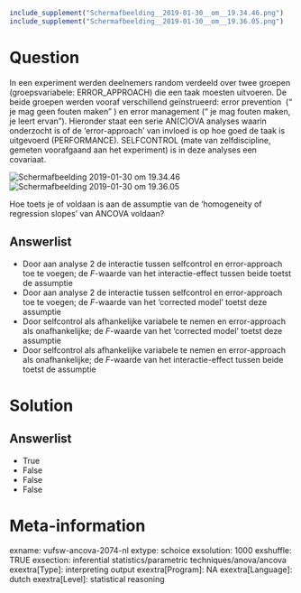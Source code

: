 ```r
include_supplement("Schermafbeelding__2019-01-30__om__19.34.46.png")
include_supplement("Schermafbeelding__2019-01-30__om__19.36.05.png")
```

Question
========
In een experiment werden deelnemers random verdeeld over twee groepen
(groepsvariabele: ERROR\_APPROACH) die een taak moesten uitvoeren. De
beide groepen werden vooraf verschillend geïnstrueerd: error prevention
 (“ je mag geen fouten maken” ) en error management (“ je mag fouten
maken, je leert ervan”). Hieronder staat een serie AN(C)OVA analyses
waarin onderzocht is of de ‘error-approach’ van invloed is op hoe goed
de taak is uitgevoerd (PERFORMANCE). SELFCONTROL (mate van
zelfdiscipline, gemeten voorafgaand aan het experiment) is in deze
analyses een covariaat.  
  
<img src="Schermafbeelding__2019-01-30__om__19.34.46.png"
class="fr-fic fr-dii tvcss_2"
alt="Schermafbeelding 2019-01-30 om 19.34.46" /><img src="Schermafbeelding__2019-01-30__om__19.36.05.png"
class="fr-fic fr-dii tvcss_3"
alt="Schermafbeelding 2019-01-30 om 19.36.05" />  
  
Hoe toets je of voldaan is aan de assumptie van de ‘homogeneity of
regression slopes’ van ANCOVA voldaan?

Answerlist
----------
* Door aan analyse 2 de interactie tussen selfcontrol en error-approach
  toe te voegen; de *F*-waarde van het interactie-effect tussen beide
  toetst de assumptie
* Door aan analyse 2 de interactie tussen selfcontrol en error-approach
  toe te voegen; de *F*-waarde van het ‘corrected model’ toetst deze
  assumptie
* Door selfcontrol als afhankelijke variabele te nemen en error-approach
  als onafhankelijke; de *F*-waarde van het ‘corrected model’ toetst deze
  assumptie
* Door selfcontrol als afhankelijke variabele te nemen en error-approach
  als onafhankelijke; de *F*-waarde van het interactie-effect tussen beide
  toetst de assumptie

Solution
========










Answerlist
----------
* True
* False
* False
* False

Meta-information
================
exname: vufsw-ancova-2074-nl
extype: schoice
exsolution: 1000
exshuffle: TRUE
exsection: inferential statistics/parametric techniques/anova/ancova
exextra[Type]: interpreting output
exextra[Program]: NA
exextra[Language]: dutch
exextra[Level]: statistical reasoning

